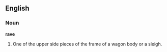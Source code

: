 ==English==

===Noun===

'''rave'''

#One of the upper side pieces of the frame of a wagon body or a sleigh.